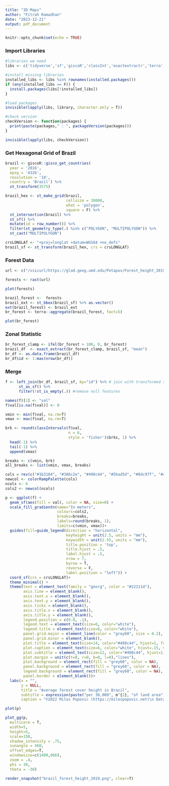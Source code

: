 ```yaml
---
title: "3D Maps"
author: "Fitrah Ramadhan"
date: "2023-12-21"
output: pdf_document
---
```


```r
knitr::opts_chunk$set(echo = TRUE)
```

### Import Libraries

```r

#libraries we need
libs <- c('tidyverse','sf','giscoR','classInt','exactextractr','terra','rayshader')

#install missing libraries
installed_libs <- libs %in% rownames(installed.packages())
if (any(installed_libs == F)) {
  install.packages(libs[!installed_libs])
}

#load packages
invisible(lapply(libs, library, character.only = T))

#check version
checkVersion <- function(packages) {
  print(paste(packages," : ", packageVersion(packages)))
}

invisible(lapply(libs, checkVersion))
```

### Get Hexagonal Grid of Brazil

```r

brazil <- giscoR::gisco_get_countries(
  year = '2016',
  epsg = '4326',
  resolution = '10',
  country = 'Brazil') %>%
  st_transform(3575)
```

```r

brazil_hex <- st_make_grid(brazil,
                           cellsize = 30000,
                           what = 'polygon',
                           square = F) %>%
  st_intersection(brazil) %>%
  st_sf() %>%
  mutate(id = row_number()) %>% 
  filter(st_geometry_type(.) %in% c("POLYGON", "MULTIPOLYGON")) %>%
  st_cast("MULTIPOLYGON")

```

```r

crsLONGLAT <- "+proj=longlat +datum=WGS84 +no_defs"
brazil_sf <- st_transform(brazil_hex, crs = crsLONGLAT)
```

### Forest Data

```r

url <- c("/vsicurl/https://glad.geog.umd.edu/Potapov/Forest_height_2019/Forest_height_2019_SAM.tif")

forests <- rast(url)
```

```r
plot(forests)
```

```r

brazil_forest <-  forests
brazil_ext <- st_bbox(brazil_sf) %>% as.vector()
ext(brazil_forest) <- brazil_ext
br_forest <- terra::aggregate(brazil_forest, fact=5)
```

```r
plot(br_forest)
```

### Zonal Statistic

```r

br_forest_clamp <- ifel(br_forest > 100, 0, br_forest)
brazil_df  <- exact_extract(br_forest_clamp, brazil_sf, "mean")
br_df <- as.data.frame(brazil_df)
br_df$id <- 1:max(nrow(br_df))
```

### Merge 

```r

f <- left_join(br_df, brazil_sf, by="id") %>% # join with transformed sf object
      st_as_sf() %>%
      filter(!st_is_empty(.)) #remove null features

names(f)[1] <- "val"
f$val[is.na(f$val)] <- 0


```

```r

vmin <- min(f$val, na.rm=T)
vmax <- max(f$val, na.rm=T)

brk <- round(classIntervals(f$val, 
                            n = 6, 
                            style = 'fisher')$brks, 1) %>%
  head(-1) %>%
  tail(-1) %>%
  append(vmax)

breaks <- c(vmin, brk)
all_breaks <- list(vmin, vmax, breaks)

cols = rev(c("#1b3104", "#386c2e", "#498c44", "#5bad5d", "#8dc97f", "#c4e4a7"))
newcol <- colorRampPalette(cols)
ncols <- 6
cols2 <- newcol(ncols)
```

```r


p <- ggplot(f) +
  geom_sf(aes(fill = val), color = NA, size=0) +
  scale_fill_gradientn(name="In meters",
                       colours=cols2,
                       breaks=breaks,
                       labels=round(breaks, 1),
                       limits=c(vmin, vmax))+   
  guides(fill=guide_legend(direction = "horizontal",
                           keyheight = unit(2.5, units = "mm"),
                           keywidth = unit(2.55, units = "mm"),
                           title.position = 'top',
                           title.hjust = .5,
                           label.hjust = .5,
                           nrow = 7,
                           byrow = T,
                           reverse = F,
                           label.position = "left")) +
  coord_sf(crs = crsLONGLAT)+
  theme_minimal() +
  theme(text = element_text(family = "georg", color = "#22211d"),
        axis.line = element_blank(),
        axis.text.x = element_blank(),
        axis.text.y = element_blank(),
        axis.ticks = element_blank(),
        axis.title.x = element_blank(),
        axis.title.y = element_blank(),
        legend.position = c(0.8, .1),
        legend.text = element_text(size=6, color="white"),
        legend.title = element_text(size=8, color="white"),
        panel.grid.major = element_line(color = "grey60", size = 0.2),
        panel.grid.minor = element_blank(),
        plot.title = element_text(size=14, color="#498c44", hjust=1, face="bold", vjust=-1),
        plot.caption = element_text(size=6, color="white", hjust=.15, vjust=20),
        plot.subtitle = element_text(size=12, color="#498c44", hjust=1),
        plot.margin = unit(c(t=0, r=0, b=0, l=0),"lines"),
        plot.background = element_rect(fill = "grey60", color = NA), 
        panel.background = element_rect(fill = "grey60", color = NA), 
        legend.background = element_rect(fill = "grey60", color = NA),
        panel.border = element_blank())+
  labs(x = "", 
       y = NULL, 
       title = "Average forest cover height in Brazil", 
       subtitle = expression(paste("per 30,000", m^{2}, "of land area")), 
       caption = "©2022 Milos Popovic (https://milospopovic.net)\n Data: https://glad.umd.edu/dataset")
```

```r

plot(p)
```

```r

plot_gg(p,
  multicore = T,
  width=5,
  height=5,
  scale=150,
  shadow_intensity = .75,
  sunangle = 360,
  offset_edges=T,
  windowsize=c(1400,866),
  zoom = .4, 
  phi = 30, 
  theta = -30)

render_snapshot("brazil_forest_height_2019.png", clear=T)
```
